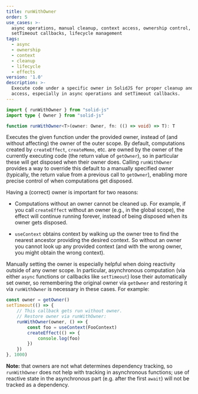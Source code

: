 ```yaml
---
title: runWithOwner
order: 5
use_cases: >-
  async operations, manual cleanup, context access, ownership control,
  setTimeout callbacks, lifecycle management
tags:
  - async
  - ownership
  - context
  - cleanup
  - lifecycle
  - effects
version: '1.0'
description: >-
  Execute code under a specific owner in SolidJS for proper cleanup and context
  access, especially in async operations and setTimeout callbacks.
---
```


```ts
import { runWithOwner } from "solid-js"
import type { Owner } from "solid-js"

function runWithOwner<T>(owner: Owner, fn: (() => void) => T): T
```

Executes the given function under the provided owner, instead of (and without affecting) the owner of the outer scope. 
By default, computations created by `createEffect`, `createMemo`, etc. are owned by the owner of the currently executing code (the return value of `getOwner`), so in particular these will get disposed when their owner does. 
Calling `runWithOwner` provides a way to override this default to a manually specified owner (typically, the return value from a previous call to `getOwner`), enabling more precise control of when computations get disposed.

Having a (correct) owner is important for two reasons:

- Computations without an owner cannot be cleaned up. 
For example, if you call `createEffect` without an owner (e.g., in the global scope), the effect will continue running forever, instead of being disposed when its owner gets disposed.

- `useContext` obtains context by walking up the owner tree to find the nearest ancestor providing the desired context. 
So without an owner you cannot look up any provided context (and with the wrong owner, you might obtain the wrong context).

Manually setting the owner is especially helpful when doing reactivity outside of any owner scope. 
In particular, asynchronous computation (via either `async` functions or callbacks like `setTimeout`) lose their automatically set owner, so remembering the original owner via `getOwner` and restoring it via `runWithOwner` is necessary in these cases. 
For example:

```ts
const owner = getOwner()
setTimeout(() => {
	// This callback gets run without owner.
	// Restore owner via runWithOwner:
	runWithOwner(owner, () => {
		const foo = useContext(FooContext)
		createEffect(() => {
			console.log(foo)
		})
	})
}, 1000)
```

**Note:** that owners are not what determines dependency tracking, so `runWithOwner` does not help with tracking in asynchronous functions; use of reactive state in the asynchronous part (e.g. after the first `await`) will not be tracked as a dependency.
